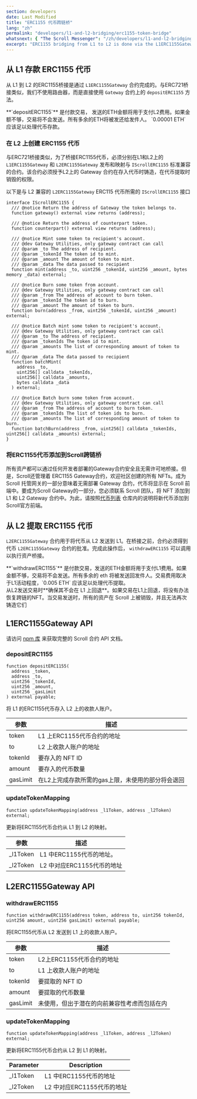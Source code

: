 ```yaml
---
section: developers
date: Last Modified
title: "ERC1155 代币跨链桥"
lang: "zh"
permalink: "developers/l1-and-l2-bridging/erc1155-token-bridge"
whatsnext: { "The Scroll Messenger": "/zh/developers/l1-and-l2-bridging/the-scroll-messenger/" }
excerpt: "ERC1155 bridging from L1 to L2 is done via the L1ERC1155Gateway."
---
```



## 从 L1 存款 ERC1155 代币

从 L1 到 L2 的ERC1155桥接是通过 `L1ERC1155Gateway` 合约完成的。与ERC721桥接类似，我们不使用路由器，而是直接使用  `Gateway` 合约上的 `depositERC1155` 方法。

<Aside type="tip" title="">
  **`depositERC1155`** 是付款交易， 发送的ETH金额将用于支付L2费用。如果金额不够，交易将不会发送。所有多余的ETH将被发还给发件人。 `0.00001 ETH` 应该足以处理代币存款。
</Aside>

### 在 L2 上创建 ERC1155 代币

与ERC721桥接类似，为了桥接ERC1155代币，必须分别在L1和L2上的 `L1ERC1155Gateway` 和 `L2ERC1155Gateway` 发布和映射与 `IScrollERC1155` 标准兼容的合约。该合约必须授予L2上的 Gateway 合约在存入代币时铸造，在代币提取时销毁的权限。

以下是与 L2 兼容的 `L2ERC1155Gateway` ERC115 代币所需的 `IScrollERC1155` 接口

```solidity
interface IScrollERC1155 {
  /// @notice Return the address of Gateway the token belongs to.
  function gateway() external view returns (address);

  /// @notice Return the address of counterpart token.
  function counterpart() external view returns (address);

  /// @notice Mint some token to recipient's account.
  /// @dev Gateway Utilities, only gateway contract can call
  /// @param _to The address of recipient.
  /// @param _tokenId The token id to mint.
  /// @param _amount The amount of token to mint.
  /// @param _data The data passed to recipient
  function mint(address _to, uint256 _tokenId, uint256 _amount, bytes memory _data) external;

  /// @notice Burn some token from account.
  /// @dev Gateway Utilities, only gateway contract can call
  /// @param _from The address of account to burn token.
  /// @param _tokenId The token id to burn.
  /// @param _amount The amount of token to burn.
  function burn(address _from, uint256 _tokenId, uint256 _amount) external;

  /// @notice Batch mint some token to recipient's account.
  /// @dev Gateway Utilities, only gateway contract can call
  /// @param _to The address of recipient.
  /// @param _tokenIds The token id to mint.
  /// @param _amounts The list of corresponding amount of token to mint.
  /// @param _data The data passed to recipient
  function batchMint(
    address _to,
    uint256[] calldata _tokenIds,
    uint256[] calldata _amounts,
    bytes calldata _data
  ) external;

  /// @notice Batch burn some token from account.
  /// @dev Gateway Utilities, only gateway contract can call
  /// @param _from The address of account to burn token.
  /// @param _tokenIds The list of token ids to burn.
  /// @param _amounts The list of corresponding amount of token to burn.
  function batchBurn(address _from, uint256[] calldata _tokenIds, uint256[] calldata _amounts) external;
}
```

### 将ERC1155代币添加到Scroll跨链桥

所有资产都可以通过任何开发者部署的Gateway合约安全且无需许可地桥接。但是，Scroll还管理着 ERC1155 Gateway合约，欢迎社区创建的所有 NFTs。成为 Scroll 托管网关的一部分意味着无需部署 Gateway 合约，代币将显示在 Scroll 前端中。要成为Scroll Gateway的一部分，您必须联系 Scroll 团队，将 NFT 添加到 L1 和 L2 Gateway 合约中。为此，请按照[代币列表](https://github.com/scroll-tech/token-list) 仓库内的说明将新代币添加到Scroll官方前端。

## 从 L2 提取 ERC1155 代币

`L2ERC1155Gateway` 合约用于将代币从 L2 发送到 L1。在桥接之前，合约必须得到代币 `L2ERC1155Gateway` 合约的批准。完成此操作后， `withdrawERC1155` 可以调用以执行资产桥接。

<Aside type="tip" title="">
  **`withdrawERC1155`** 是付款交易，发送的ETH金额将用于支付L1费用。如果金额不够，交易将不会发送。所有多余的 eth 将被发送回发件人。交易费用取决于L1活动程度，`0.005 ETH` 应该足以处理代币提取。
</Aside>

<Aside type="caution" title="">
  从L2发送交易时**确保其不会在 L1 上回退**。如果交易在L1上回退，将没有办法恢复跨链的NFT。当交易发送时，所有的资产在 Scroll 上被销毁，并且无法再次铸造它们
</Aside>

## L1ERC1155Gateway API

请访问 [npm 库](https://www.npmjs.com/package/@scroll-tech/contracts?activeTab=code) 来获取完整的 Scroll 合约 API 文档。

### depositERC1155

```solidity
function depositERC1155(
  address _token,
  address _to,
  uint256 _tokenId,
  uint256 _amount,
  uint256 _gasLimit
) external payable;
```

将 L1 的ERC1155代币存入 L2 上的收款人账户。

| 参数 | 描述                                  |
| --------- | ------------------------------------------------- |
| token     | L1 上ERC1155代币合约的地址     |
| to        | L2 上收款人账户的地址        |
| tokenId   | 要存入的 NFT ID                           |
| amount    | 要存入的代币数量                 |
| gasLimit  | 在L2上完成存款所需的gas上限，未使用的部分将会退回 |

### updateTokenMapping

```solidity
function updateTokenMapping(address _l1Token, address _l2Token) external;
```

更新将ERC1155代币合约从 L1 到 L2 的映射。

| 参数 | 描述                                       |
| --------- | ------------------------------------------------- |
| \_l1Token | L1 中ERC1155代币的地址。       |
| \_l2Token | L2 中对应ERC1155代币的地址 |

## L2ERC1155Gateway API

### withdrawERC1155

```solidity
function withdrawERC1155(address token, address to, uint256 tokenId, uint256 amount, uint256 gasLimit) external payable;
```

将ERC1155代币从 L2 发送到 L1 上的收款人账户。

| 参数 | 描述                                                              |
| --------- | ------------------------------------------------------------------------ |
| token     | L2上ERC1155代币合约的地址                             |
| to        | L1 上收款人账户的地址                               |
| tokenId   | 要提取的 NFT ID                                                 |
| amount    | 要提取的代币数量                                      |
| gasLimit  | 未使用，但出于潜在的向前兼容性考虑而包括在内 |

### updateTokenMapping

```solidity
function updateTokenMapping(address _l1Token, address _l2Token) external;
```

更新将ERC1155代币合约从 L2 到 L1 的映射。

| Parameter | Description                                       |
| --------- | ------------------------------------------------- |
| \_l1Token | L1 中ERC1155代币的地址            |
| \_l2Token | L2 中对应ERC1155代币的地址 |
